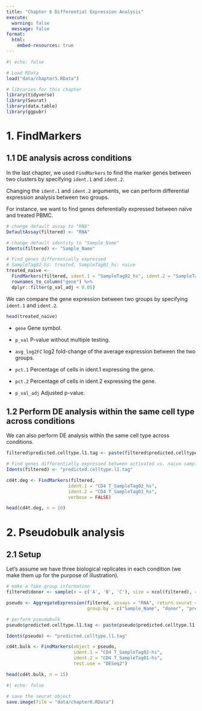 ```yaml
---
title: "Chapter 6 Differential Expression Analysis"
execute:
  warning: false
  message: false
format:
  html:
    embed-resources: true
---
```


```r
#| echo: false

# Load RData
load("data/chapter5.RData")
```

```r
# libraries for this chapter
library(tidyverse)
library(Seurat)
library(data.table)
library(ggpubr)
```

# 1. FindMarkers

## 1.1 DE analysis across conditions

In the last chapter, we used `FindMarkers` to find the marker genes between two clusters by specifying `ident.1` and `ident.2`.

Changing the `ident.1` and `ident.2` arguments, we can perform differential expression analysis between two groups.

For instance, we want to find genes deferentially expressed between naïve and treated PBMC.

```r
# change default assay to "RNA"
DefaultAssay(filtered) <- "RNA"

# change default identity to "Sample_Name"
Idents(filtered) <- "Sample_Name"

# Find genes differentially expressed
# SampleTag02_hs: treated, SampleTag01_hs: naive
treated_naive <- 
  FindMarkers(filtered, ident.1 = "SampleTag02_hs", ident.2 = "SampleTag01_hs") %>% 
  rownames_to_column("gene") %>% 
  dplyr::filter(p_val_adj < 0.05)
```

We can compare the gene expression between two groups by specifying `ident.1` and `ident.2`.

```r
head(treated_naive)
```

-   `gene` Gene symbol.

-   `p_val` P-value without multiple testing.

-   `avg_log2FC` log2 fold-change of the average expression between the two groups.

-   `pct.1` Percentage of cells in ident.1 expressing the gene.

-   `pct.2` Percentage of cells in ident.2 expressing the gene.

-   `p_val_adj` Adjusted p-value.

## 1.2 Perform DE analysis within the same cell type across conditions

We can also perform DE analysis within the same cell type across conditions.

```r
filtered$predicted.celltype.l1.tag <- paste(filtered$predicted.celltype.l1, filtered$Sample_Name, sep = "_")

# Find genes differentially expressed between activated vs. naive samples in CD4 T cells
Idents(filtered) <- "predicted.celltype.l1.tag"

cd4t.deg <- FindMarkers(filtered, 
                       ident.1 = "CD4 T_SampleTag02_hs", 
                       ident.2 = "CD4 T_SampleTag01_hs", 
                       verbose = FALSE)

head(cd4t.deg, n = 10)
```

# 2. Pseudobulk analysis

## 2.1 Setup

Let's assume we have three biological replicates in each condition (we make them up for the purpose of illustration).

```r
# make a fake group information
filtered$donor <- sample(x = c('A', 'B', 'C'), size = ncol(filtered), replace = TRUE)

pseudo <- AggregateExpression(filtered, assays = "RNA", return.seurat = T, 
                              group.by = c("Sample_Name", "donor", "predicted.celltype.l1"))

# perform pseudobulk
pseudo$predicted.celltype.l1.tag <- paste(pseudo$predicted.celltype.l1, pseudo$Sample_Name, sep = "_")

Idents(pseudo) <- "predicted.celltype.l1.tag"

cd4t.bulk <- FindMarkers(object = pseudo, 
                         ident.1 = "CD4 T_SampleTag02-hs", 
                         ident.2 = "CD4 T_SampleTag01-hs",
                         test.use = "DESeq2")

head(cd4t.bulk, n = 15)
```

```r
#| echo: false

# save the seurat object
save.image(file = "data/chapter6.RData")
```
